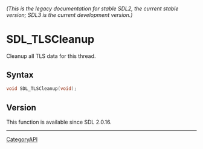 ====== (This is the legacy documentation for stable SDL2, the current stable version; SDL3 is the current development version.) ======
= SDL_TLSCleanup =

Cleanup all TLS data for this thread.

== Syntax ==

<syntaxhighlight lang='c'>
void SDL_TLSCleanup(void);
</syntaxhighlight>

== Version ==

This function is available since SDL 2.0.16.

----
[[CategoryAPI]]


